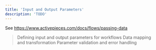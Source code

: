 ```yaml
---
title: 'Input and Output Parameters'
description: 'TODO'
---
```


See https://www.activepieces.com/docs/flows/passing-data

> Defining input and output parameters for workflows
> Data mapping and transformation
> Parameter validation and error handling

